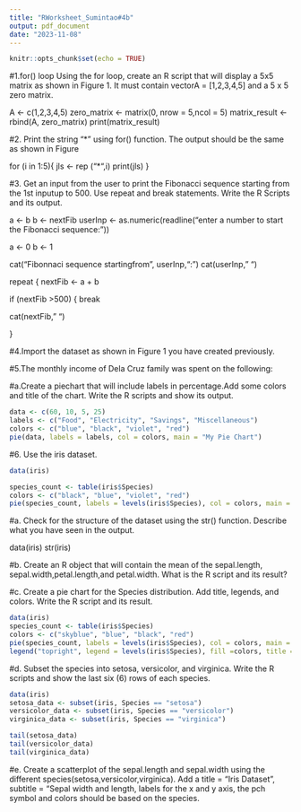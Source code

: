 ```yaml
---
title: "RWorksheet_Sumintao#4b"
output: pdf_document
date: "2023-11-08"
---
```


```r
knitr::opts_chunk$set(echo = TRUE)
```

#1.for() loop Using the for loop, create an R script that will display a 5x5 matrix as shown in Figure 1. It must contain vectorA = [1,2,3,4,5] and a 5 x 5 zero matrix.

A <- c(1,2,3,4,5)
zero_matrix <- matrix(0, nrow = 5,ncol = 5)
matrix_result <- rbind(A, zero_matrix)
print(matrix_result)


#2. Print the string "*" using for() function. The output should be the same as shown in Figure

for (i in 1:5){
jls <- rep ("*",i)
print(jls)
}
  
#3. Get an input from the user to print the Fibonacci sequence starting from the 1st inputup to 500. Use repeat and break statements. Write the R Scripts and its output.

 a <- b
 b <- nextFib
userInp <- as.numeric(readline("enter a number to start the Fibonacci sequence:"))

a <- 0
b <- 1

cat("Fibonnaci sequence startingfrom", userInp,":")
cat(userInp," ")

repeat {
 nextFib <- a + b
 
  if (nextFib >500) {
    break
    
 cat(nextFib," ")

}






#4.Import the dataset as shown in Figure 1 you have created previously.




#5.The monthly income of Dela Cruz family was spent on the following:

#a.Create a piechart that will include labels in percentage.Add some colors and title of the chart. Write the R scripts and show its output.

```r
data <- c(60, 10, 5, 25)
labels <- c("Food", "Electricity", "Savings", "Miscellaneous")
colors <- c("blue", "black", "violet", "red")
pie(data, labels = labels, col = colors, main = "My Pie Chart")
```

#6. Use the iris dataset.

```r
data(iris)

species_count <- table(iris$Species)
colors <- c("black", "blue", "violet", "red")
pie(species_count, labels = levels(iris$Species), col = colors, main = "Iris Species Distribution")
```

#a. Check for the structure of the dataset using the str() function. Describe what you have seen in the output.

data(iris)
str(iris)


#b. Create an R object that will contain the mean of the sepal.length, sepal.width,petal.length,and petal.width. What is the R script and its result?





#c. Create a pie chart for the Species distribution. Add title, legends, and colors. Write the R script and its result.

```r
data(iris)
species_count <- table(iris$Species)
colors <- c("skyblue", "blue", "black", "red")
pie(species_count, labels = levels(iris$Species), col = colors, main = "Iris Species Distribution")
legend("topright", legend = levels(iris$Species), fill =colors, title = "Species")
```


#d. Subset the species into setosa, versicolor, and virginica. Write the R scripts and show the last six (6) rows of each species.

```r
data(iris)
setosa_data <- subset(iris, Species == "setosa")
versicolor_data <- subset(iris, Species == "versicolor")
virginica_data <- subset(iris, Species == "virginica")

tail(setosa_data)
tail(versicolor_data)
tail(virginica_data)
```

#e. Create a scatterplot of the sepal.length and sepal.width using the different species(setosa,versicolor,virginica). Add a title = “Iris Dataset”, subtitle = “Sepal width and length, labels for the x and y axis, the pch symbol and colors should be based on the species.


